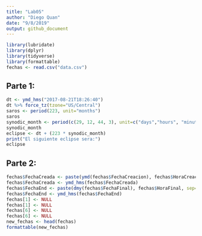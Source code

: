 ---
title: "Lab05"
author: "Diego Quan"
date: "9/8/2019"
output: github_document
---

```{r cache=TRUE, include=FALSE}
library(lubridate)
library(dplyr)
library(tidyverse)
library(formattable)
fechas <- read.csv("data.csv")
```

## Parte 1:

```{r cache=TRUE, echo=FALSE}
dt <- ymd_hms("2017-08-21T18:26:40") 
dt %>% force_tz(tzone="US/Central") 
saros <- period(223, unit="months")
saros
synodic_month <- period(c(29, 12, 44, 3), unit=c("days","hours", "minutes", "seconds"))
synodic_month
eclipse <- dt + (223 * synodic_month)
print("El siguiente eclipse sera:")
eclipse
```

## Parte 2:

```{r cache=TRUE, echo=FALSE}
fechas$FechaCreada <- paste(ymd(fechas$FechaCreacion), fechas$HoraCreacion, sep='T')
fechas$FechaCreada <- ymd_hms(fechas$FechaCreada)
fechas$FechaEnd <- paste(dmy(fechas$FechaFinal), fechas$HoraFinal, sep='T')
fechas$FechaEnd <- ymd_hms(fechas$FechaEnd)
fechas[1] <- NULL
fechas[1] <- NULL
fechas[6] <- NULL
fechas[6] <- NULL
new_fechas <- head(fechas)
formattable(new_fechas)
```


